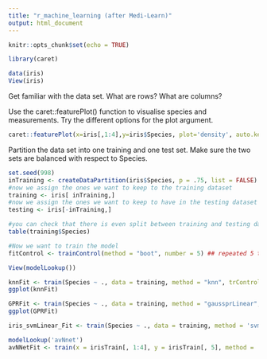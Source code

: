 ```yaml
---
title: "r_machine_learning (after Medi-Learn)"
output: html_document
---
```


```r
knitr::opts_chunk$set(echo = TRUE)
```

```r
library(caret)
```

```r
data(iris)
View(iris)
```
Get familiar with the data set. What are rows? What are columns?

Use the caret::featurePlot() function to visualise species and measurements. Try the different options for the plot argument.
```r
caret::featurePlot(x=iris[,1:4],y=iris$Species, plot='density', auto.key = list(columns = 3))
```
Partition the data set into one training and one test set. Make sure the two sets are balanced with respect to Species.
```r
set.seed(998)
inTraining <- createDataPartition(iris$Species, p = .75, list = FALSE)
#now we assign the ones we want to keep to the training dataset
training <- iris[ inTraining,]
#now we assign the ones we want to keep to have in the testing dataset
testing <- iris[-inTraining,]

#you can check that there is even split between training and testing dataset using table()
table(training$Species)
```

```r
#Now we want to train the model
fitControl <- trainControl(method = "boot", number = 5) ## repeated 5 times
```

```r
View(modelLookup())
```


```r
knnFit <- train(Species ~ ., data = training, method = "knn", trControl = fitControl, tuneGrid = data.frame(k = c(1,2,5,10,20)))
ggplot(knnFit)
```

```r
GPRFit <- train(Species ~ ., data = training, method = "gaussprLinear", trControl = fitControl)
ggplot(GPRFit)
```

```r
iris_svmLinear_Fit <- train(Species ~ ., data = training, method = 'svmLinear', trControl = fitControl, tuneGrid = data.frame(C = c(0.5, 1, 1.5, 2.5 )))
```


```r
modelLookup('avNnet')
avNNetFit <- train(x = irisTrain[, 1:4], y = irisTrain[, 5], method = 'avNNet', tuneGrid = expand.grid(size = c(1,2,5), decay = c(0.1, 0.5, 1), bag = c(10,20,50)))
```

